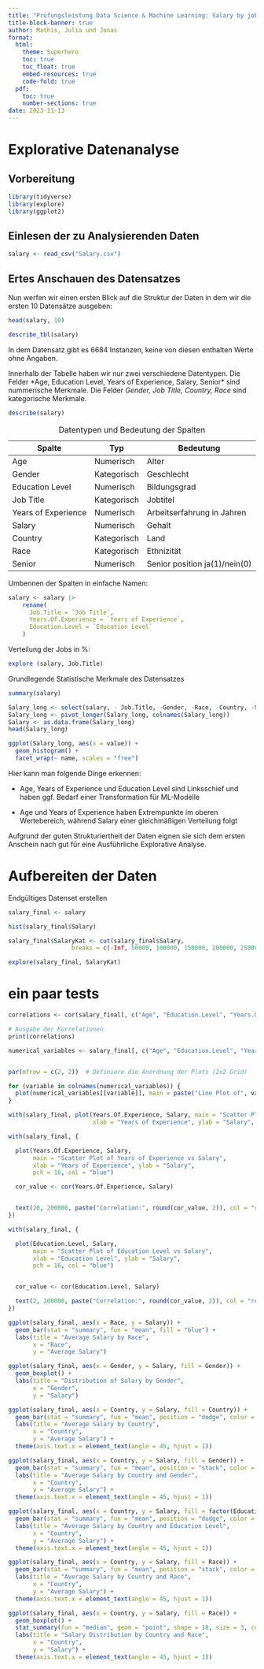 ```yaml
---
title: "Prüfungsleistung Data Science & Machine Learning: Salary by job title and country"
title-block-banner: true
author: Mathis, Julia und Jonas
format: 
  html: 
    theme: Superhero
    toc: true
    toc_float: true
    embed-resources: true
    code-fold: true
  pdf: 
    toc: true
    number-sections: true
date: 2023-11-13
---
```


# Explorative Datenanalyse

## Vorbereitung

```r
library(tidyverse)
library(explore) 
library(ggplot2)
```

## Einlesen der zu Analysierenden Daten

```r
salary <- read_csv("Salary.csv")
```

## Ertes Anschauen des Datensatzes

Nun werfen wir einen ersten Blick auf die Struktur der Daten in dem wir die ersten 10 Datensätze ausgeben:

```r
head(salary, 10)
```

```r
describe_tbl(salary)
```

In dem Datensatz gibt es 6684 Instanzen, keine von diesen enthalten Werte ohne Angaben.

Innerhalb der Tabelle haben wir nur zwei verschiedene Datentypen. Die Felder \*Age, Education Level, Years of Experience, Salary, Senior\* sind nummerische Merkmale. Die Felder *Gender, Job Title, Country, Race* sind  kategorische Merkmale.

```r
describe(salary)
```

| Spalte              | Typ         | Bedeutung                     |
|---------------------|-------------|-------------------------------|
| Age                 | Numerisch   | Alter                         |
| Gender              | Kategorisch | Geschlecht                    |
| Education Level     | Numerisch   | Bildungsgrad                  |
| Job Title           | Kategorisch | Jobtitel                      |
| Years of Experience | Numerisch   | Arbeitserfahrung in Jahren    |
| Salary              | Numerisch   | Gehalt                        |
| Country             | Kategorisch | Land                          |
| Race                | Kategorisch | Ethnizität                    |
| Senior              | Numerisch   | Senior position ja(1)/nein(0) |

: Datentypen und Bedeutung der Spalten

Umbennen der Spalten in einfache Namen:

```r
salary <- salary |>
    rename(
      Job.Title = `Job Title`,
      Years.Of.Experience = `Years of Experience`,
      Education.Level = `Education Level`
    )
```

Verteilung der Jobs in %:

```r
explore (salary, Job.Title)
```

Grundlegende Statistische Merkmale des Datensatzes

```r
summary(salary)
```

```r
Salary_long <- select(salary, - Job.Title, -Gender, -Race, -Country, -Senior)
Salary_long <- pivot_longer(Salary_long, colnames(Salary_long))
Salary <- as.data.frame(Salary_long) 
head(Salary_long)
```

```r
ggplot(Salary_long, aes(x = value)) +
  geom_histogram() +
  facet_wrap(~ name, scales = "free")
```

Hier kann man folgende Dinge erkennen:

-   Age, Years of Experience und Education Level sind Linksschief und haben ggf. Bedarf einer Transformation für ML-Modelle

-   Age und Years of Experience haben Extrempunkte im oberen Wertebereich, während Salary einer gleichmäßigen Verteilung folgt

Aufgrund der guten Strukturiertheit der Daten eignen sie sich dem ersten Anschein nach gut für eine Ausführliche Explorative Analyse.

# Aufbereiten der Daten

Endgültiges Datenset erstellen

```r
salary_final <- salary
```

```r
hist(salary_final$Salary)
```

```r

salary_final$SalaryKat <- cut(salary_final$Salary, 
                  breaks = c(-Inf, 50000, 100000, 150000, 200000, 250000, Inf),                      labels = c("50000", "100000", "150000", "200000","250000", "300000"))

```

```r
explore(salary_final, SalaryKat)
```

# ein paar tests

```r
correlations <- cor(salary_final[, c("Age", "Education.Level", "Years.Of.Experience", "Salary")])

# Ausgabe der Korrelationen
print(correlations)

```

```r

numerical_variables <- salary_final[, c("Age", "Education.Level", "Years.Of.Experience", "Salary")]


par(mfrow = c(2, 2))  # Definiere die Anordnung der Plots (2x2 Grid)

for (variable in colnames(numerical_variables)) {
  plot(numerical_variables[[variable]], main = paste("Line Plot of", variable), type = "l", col = "blue", lwd = 2)
}

```

```r
with(salary_final, plot(Years.Of.Experience, Salary, main = "Scatter Plot of Years of Experience vs Salary",
                        xlab = "Years of Experience", ylab = "Salary", pch = 16, col = "blue"))

```

```r

with(salary_final, {

  plot(Years.Of.Experience, Salary, 
       main = "Scatter Plot of Years of Experience vs Salary",
       xlab = "Years of Experience", ylab = "Salary", 
       pch = 16, col = "blue")

  cor_value <- cor(Years.Of.Experience, Salary)


  text(20, 200000, paste("Correlation:", round(cor_value, 2)), col = "red")
})


```

```r

with(salary_final, {

  plot(Education.Level, Salary, 
       main = "Scatter Plot of Education Level vs Salary",
       xlab = "Education Level", ylab = "Salary", 
       pch = 16, col = "blue")


  cor_value <- cor(Education.Level, Salary)

  text(2, 200000, paste("Correlation:", round(cor_value, 2)), col = "red")
})

```

```r



ggplot(salary_final, aes(x = Race, y = Salary)) +
  geom_bar(stat = "summary", fun = "mean", fill = "blue") +
  labs(title = "Average Salary by Race",
       x = "Race",
       y = "Average Salary")

```

```r



ggplot(salary_final, aes(x = Gender, y = Salary, fill = Gender)) +
  geom_boxplot() +
  labs(title = "Distribution of Salary by Gender",
       x = "Gender",
       y = "Salary")

```

```r



ggplot(salary_final, aes(x = Country, y = Salary, fill = Country)) +
  geom_bar(stat = "summary", fun = "mean", position = "dodge", color = "black") +
  labs(title = "Average Salary by Country",
       x = "Country",
       y = "Average Salary") +
  theme(axis.text.x = element_text(angle = 45, hjust = 1))

```

```r



ggplot(salary_final, aes(x = Country, y = Salary, fill = Gender)) +
  geom_bar(stat = "summary", fun = "mean", position = "stack", color = "black") +
  labs(title = "Average Salary by Country and Gender",
       x = "Country",
       y = "Average Salary") +
  theme(axis.text.x = element_text(angle = 45, hjust = 1)) 

```

```r




ggplot(salary_final, aes(x = Country, y = Salary, fill = factor(Education.Level))) +
  geom_bar(stat = "summary", fun = "mean", position = "dodge", color = "black") +
  labs(title = "Average Salary by Country and Education Level",
       x = "Country",
       y = "Average Salary") +
  theme(axis.text.x = element_text(angle = 45, hjust = 1))  

```

```r



ggplot(salary_final, aes(x = Country, y = Salary, fill = Race)) +
  geom_bar(stat = "summary", fun = "mean", position = "stack", color = "black") +
  labs(title = "Average Salary by Country and Race",
       x = "Country",
       y = "Average Salary") +
  theme(axis.text.x = element_text(angle = 45, hjust = 1)) 
```

```r



ggplot(salary_final, aes(x = Country, y = Salary, fill = Race)) +
  geom_boxplot() +
  stat_summary(fun = "median", geom = "point", shape = 18, size = 3, color = "red", position = position_dodge(width = 0.75)) +
  labs(title = "Salary Distribution by Country and Race",
       x = "Country",
       y = "Salary") +
  theme(axis.text.x = element_text(angle = 45, hjust = 1))  

```
